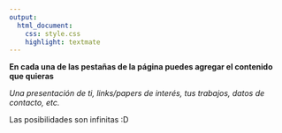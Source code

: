 ```yaml
---
output: 
  html_document:
    css: style.css
    highlight: textmate
---
```


**En cada una de las pestañas de la página puedes agregar el contenido que quieras** \

*Una presentación de ti, links/papers de interés, tus trabajos, datos de contacto, etc.* \

Las posibilidades son infinitas :D \
